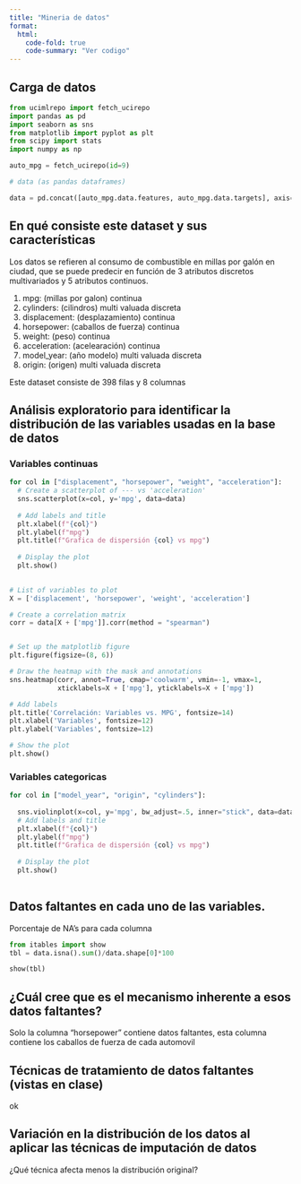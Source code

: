 ```yaml
---
title: "Mineria de datos"
format:
  html:
    code-fold: true
    code-summary: "Ver codigo"
---
```


## Carga de datos

```python
from ucimlrepo import fetch_ucirepo 
import pandas as pd
import seaborn as sns
from matplotlib import pyplot as plt
from scipy import stats
import numpy as np

auto_mpg = fetch_ucirepo(id=9) 

# data (as pandas dataframes) 

data = pd.concat([auto_mpg.data.features, auto_mpg.data.targets], axis=1, join='outer')
```

## En qué consiste este dataset y sus características

Los datos se refieren al consumo de combustible en millas por galón en ciudad, que se puede predecir en función de 3 atributos discretos multivariados y 5 atributos continuos.

1.  mpg: (millas por galon) continua
2.  cylinders: (cilindros) multi valuada discreta
3.  displacement: (desplazamiento) continua
4.  horsepower: (caballos de fuerza) continua
5.  weight: (peso) continua
6.  acceleration: (acelearación) continua
7.  model_year: (año modelo) multi valuada discreta
8.  origin: (origen) multi valuada discreta

Este dataset consiste de 398 filas y 8 columnas

## Análisis exploratorio para identificar la distribución de las variables usadas en la base de datos

### Variables continuas
```python
for col in ["displacement", "horsepower", "weight", "acceleration"]:
  # Create a scatterplot of --- vs 'acceleration'
  sns.scatterplot(x=col, y='mpg', data=data)
  
  # Add labels and title
  plt.xlabel(f"{col}")
  plt.ylabel(f"mpg")
  plt.title(f"Grafica de dispersión {col} vs mpg")
  
  # Display the plot
  plt.show()
  
```

```python
# List of variables to plot
X = ['displacement', 'horsepower', 'weight', 'acceleration']

# Create a correlation matrix
corr = data[X + ['mpg']].corr(method = "spearman")


# Set up the matplotlib figure
plt.figure(figsize=(8, 6))

# Draw the heatmap with the mask and annotations
sns.heatmap(corr, annot=True, cmap='coolwarm', vmin=-1, vmax=1,
            xticklabels=X + ['mpg'], yticklabels=X + ['mpg'])

# Add labels
plt.title('Correlación: Variables vs. MPG', fontsize=14)
plt.xlabel('Variables', fontsize=12)
plt.ylabel('Variables', fontsize=12)

# Show the plot
plt.show()
```

### Variables categoricas

```python
for col in ["model_year", "origin", "cylinders"]:
  
  sns.violinplot(x=col, y='mpg', bw_adjust=.5, inner="stick", data=data)
  # Add labels and title
  plt.xlabel(f"{col}")
  plt.ylabel(f"mpg")
  plt.title(f"Grafica de dispersión {col} vs mpg")
  
  # Display the plot
  plt.show()
  
```

## Datos faltantes en cada uno de las variables.

Porcentaje de NA's para cada columna

```python
from itables import show
tbl = data.isna().sum()/data.shape[0]*100

show(tbl)
```

## ¿Cuál cree que es el mecanismo inherente a esos datos faltantes?

Solo la columna "horsepower" contiene datos faltantes, esta columna contiene los caballos de fuerza de cada automovil

## Técnicas de tratamiento de datos faltantes (vistas en clase)

ok

## Variación en la distribución de los datos al aplicar las técnicas de imputación de datos

¿Qué técnica afecta menos la distribución original?
